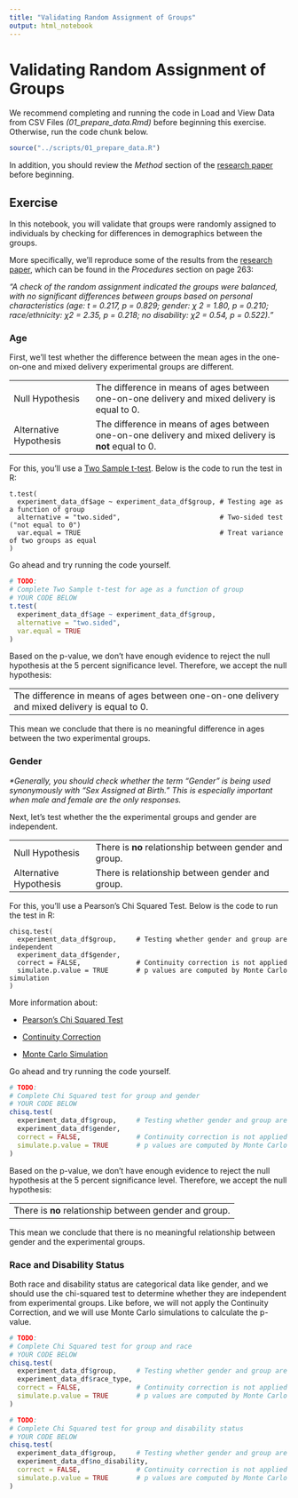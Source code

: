```yaml
---
title: "Validating Random Assignment of Groups"
output: html_notebook
---
```


# Validating Random Assignment of Groups

We recommend completing and running the code in Load and View Data from CSV Files *(01_prepare_data.Rmd)* before beginning this exercise. Otherwise, run the code chunk below.

```r
source("../scripts/01_prepare_data.R")
```

In addition, you should review the *Method* section of the [research paper](https://rdcu.be/c3NWc) before beginning.

## Exercise

In this notebook, you will validate that groups were randomly assigned to individuals by checking for differences in demographics between the groups.

More specifically, we'll reproduce some of the results from the [research paper](https://rdcu.be/c3NWc), which can be found in the *Procedures* section on page 263:

*"A check of the random assignment indicated the groups were balanced, with no significant differences between groups based on personal characteristics (age: t = 0.217, p = 0.829; gender: χ 2 = 1.80, p = 0.210; race/ethnicity: χ2 = 2.35, p = 0.218; no disability: χ2 = 0.54, p = 0.522)."*

### Age

First, we'll test whether the difference between the mean ages in the one-on-one and mixed delivery experimental groups are different.

|                        |                                                                                                       |
|---------------------|---------------------------------------------------|
| Null Hypothesis        | The difference in means of ages between one-on-one delivery and mixed delivery is equal to 0.         |
| Alternative Hypothesis | The difference in means of ages between one-on-one delivery and mixed delivery is **not** equal to 0. |

For this, you'll use a [Two Sample t-test](https://www.statology.org/two-sample-t-test/). Below is the code to run the test in R:

    t.test(
      experiment_data_df$age ~ experiment_data_df$group, # Testing age as a function of group
      alternative = "two.sided",                         # Two-sided test ("not equal to 0")
      var.equal = TRUE                                   # Treat variance of two groups as equal
    )

Go ahead and try running the code yourself.

```r
# TODO: 
# Complete Two Sample t-test for age as a function of group
# YOUR CODE BELOW
t.test(
  experiment_data_df$age ~ experiment_data_df$group,
  alternative = "two.sided",
  var.equal = TRUE
)
```

Based on the p-value, we don't have enough evidence to reject the null hypothesis at the 5 percent significance level. Therefore, we accept the null hypothesis:

|                                                                                               |
|------------------------------------------------------------------------|
| The difference in means of ages between one-on-one delivery and mixed delivery is equal to 0. |

This mean we conclude that there is no meaningful difference in ages between the two experimental groups.

### Gender

*\*Generally, you should check whether the term "Gender" is being used synonymously with "Sex Assigned at Birth." This is especially important when male and female are the only responses.*

Next, let's test whether the the experimental groups and gender are independent.

|                        |                                                        |
|---------------------|---------------------------------------------------|
| Null Hypothesis        | There is **no** relationship between gender and group. |
| Alternative Hypothesis | There is relationship between gender and group.        |

For this, you'll use a Pearson's Chi Squared Test. Below is the code to run the test in R:

    chisq.test(
      experiment_data_df$group,     # Testing whether gender and group are independent
      experiment_data_df$gender,
      correct = FALSE,              # Continuity correction is not applied
      simulate.p.value = TRUE       # p values are computed by Monte Carlo simulation
    )

More information about:

-   [Pearson's Chi Squared Test](https://en.wikipedia.org/wiki/Pearson%27s_chi-squared_test)

-   [Continuity Correction](https://en.wikipedia.org/wiki/Yates%27s_correction_for_continuity)

-   [Monte Carlo Simulation](https://stats.stackexchange.com/questions/62445/rules-to-apply-monte-carlo-simulation-of-p-values-for-chi-squared-test)

Go ahead and try running the code yourself.

```r
# TODO: 
# Complete Chi Squared test for group and gender
# YOUR CODE BELOW
chisq.test(
  experiment_data_df$group,     # Testing whether gender and group are independent
  experiment_data_df$gender,
  correct = FALSE,              # Continuity correction is not applied
  simulate.p.value = TRUE       # p values are computed by Monte Carlo simulation
)
```

Based on the p-value, we don't have enough evidence to reject the null hypothesis at the 5 percent significance level. Therefore, we accept the null hypothesis:

|                                                        |
|--------------------------------------------------------|
| There is **no** relationship between gender and group. |

This mean we conclude that there is no meaningful relationship between gender and the experimental groups.

### Race and Disability Status

Both race and disability status are categorical data like gender, and we should use the chi-squared test to determine whether they are independent from experimental groups. Like before, we will not apply the Continuity Correction, and we will use Monte Carlo simulations to calculate the p-value.

```r
# TODO: 
# Complete Chi Squared test for group and race
# YOUR CODE BELOW
chisq.test(
  experiment_data_df$group,     # Testing whether gender and group are independent
  experiment_data_df$race_type,
  correct = FALSE,              # Continuity correction is not applied
  simulate.p.value = TRUE       # p values are computed by Monte Carlo simulation
)
```

```r
# TODO: 
# Complete Chi Squared test for group and disability status
# YOUR CODE BELOW
chisq.test(
  experiment_data_df$group,     # Testing whether gender and group are independent
  experiment_data_df$no_disability,
  correct = FALSE,              # Continuity correction is not applied
  simulate.p.value = TRUE       # p values are computed by Monte Carlo simulation
)
```
